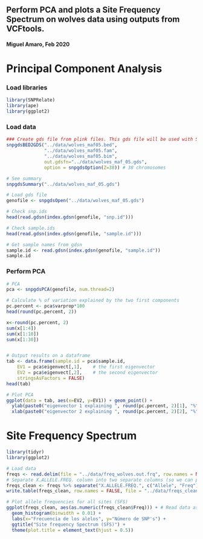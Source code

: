 ## Perform PCA and plots a Site Frequency Spectrum on wolves data using outputs from VCFtools.
#### Miguel Amaro, Feb 2020

# Principal Component Analysis
### Load libraries
```r
library(SNPRelate)
library(ape)
library(ggplot2)
```


### Load data
```r
### Create gds file from plink files. This gds file will be used with SNPrelate.
snpgdsBED2GDS("../data/wolves_maf05.bed", 
              "../data/wolves_maf05.fam", 
              "../data/wolves_maf05.bim", 
              out.gdsfn="../data/wolves_maf_05.gds", 
              option = snpgdsOption(Z=38)) # 38 chromosomes

# See summary
snpgdsSummary("../data/wolves_maf_05.gds")

# Load gds file
genofile <- snpgdsOpen("../data/wolves_maf_05.gds")

# Check snp.ids
head(read.gdsn(index.gdsn(genofile, "snp.id")))

# Check sample.ids
head(read.gdsn(index.gdsn(genofile, "sample.id")))

# Get sample names from gdsn 
sample.id <- read.gdsn(index.gdsn(genofile, "sample.id"))
sample.id

```


### Perform PCA 

```r
# PCA
pca <- snpgdsPCA(genofile, num.thread=2)

# Calculate % of variation explained by the two first components
pc.percent <- pca$varprop*100
head(round(pc.percent, 2))

x<-round(pc.percent, 2)
sum(x[1:4])
sum(x[1:10])
sum(x[1:30])


# Output results on a dataframe
tab <- data.frame(sample.id = pca$sample.id,
    EV1 = pca$eigenvect[,1],    # the first eigenvector
    EV2 = pca$eigenvect[,2],    # the second eigenvector
    stringsAsFactors = FALSE)
head(tab)

# Plot PCA
ggplot(data = tab, aes(x=EV2, y=EV1)) + geom_point() +
  ylab(paste0("eigenvector 1 explaining ", round(pc.percent, 2)[1], "%")) +
  xlab(paste0("eigenvector 2 explaining ", round(pc.percent, 2)[2], "%"))

```

# Site Frequency Spectrum
```r
library(tidyr)
library(ggplot2)

# Load data
freqs <- read.delim(file = "../data/freq_wolves.out.frq", row.names = NULL)
# Separate X.ALLELE.FREQ. column into two separate columns (so we can plot the frequency values)
freqs_clean <- freqs %>% separate("X.ALLELE.FREQ.", c("Allele", "Freq"), sep = ":")
write.table(freqs_clean, row.names = FALSE, file = "../data/freqs_clean")

# Plot allele frequencies for all sites (SFS)
ggplot(freqs_clean, aes(as.numeric(freqs_clean$Freq))) + # Read data as numeric, since they are in a DF, they are read as character by default
  geom_histogram(binwidth = 0.01) +
  labs(x="Frecuencia de los alelos", y="Número de SNP's") +
  ggtitle("Site frequency Spectrum (SFS)") +
  theme(plot.title = element_text(hjust = 0.5))
```